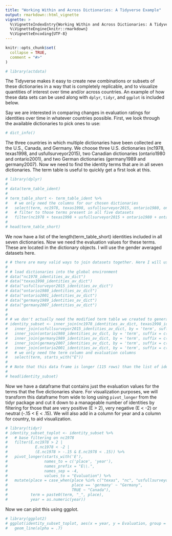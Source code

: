 ```yaml
---
title: "Working Within and Across Dictionaries: A Tidyverse Example"
output: rmarkdown::html_vignette
vignette: >
  %\VignetteIndexEntry{Working Within and Across Dictionaries: A Tidyverse Example}
  %\VignetteEngine{knitr::rmarkdown}
  %\VignetteEncoding{UTF-8}
---
```


```r
knitr::opts_chunk$set(
  collapse = TRUE,
  comment = "#>"
)
```

```r
# library(actdata)
```

The Tidyverse makes it easy to create new combinations or subsets of these dictionaries in a way that is completely replicable, and to visualize quantities of interest over time and/or across countries. An example of how these data sets can be used along with `dplyr`, `tidyr`, and `ggplot` is included below.

Say we are interested in comparing changes in evaluation ratings for identities over time in whatever countries possible. First, we look through the available dictionaries to pick ones to use: 

```r
# dict_info()
```

The three countries in which multiple dictionaries have been collected are the U.S., Canada, and Germany. We choose three U.S. dictionaries (nc1978, texas1998, and usfullsurveyor2015), two Canadian dictionaries (ontario1980 and ontario2001), and two German dictionaries (germany1989 and germany2007). Now we need to find the identity terms that are in all seven dictionaries. The term table is useful to quickly get a first look at this.

```r
# library(dplyr)
# 
# data(term_table_ident)
# 
# term_table_short <- term_table_ident %>% 
#   # we only need the columns for our chosen dictionaries
#   select(term, nc1978, texas1998, usfullsurveyor2015, ontario1980, ontario2001, germany1989, germany2007) %>% 
#   # filter to those terms present in all five datasets
#   filter(nc1978 + texas1998 + usfullsurveyor2015 + ontario1980 + ontario2001 + germany2007 + germany1989 == 7)
# 
# head(term_table_short)
```

We now have a list of the length(term_table_short) identities included in all seven dictionaries. Now we need the evaluation values for these terms. These are located in the dictionary objects. I will use the gender averaged datasets here.

```r
# # there are many valid ways to join datasets together. Here I will use the inner_join function from the dplyr package. 
# 
# # load dictionaries into the global environment
# data("nc1978_identities_av_dict")
# data("texas1998_identities_av_dict")
# data("usfullsurveyor2015_identities_av_dict")
# data("ontario1980_identities_av_dict")
# data("ontario2001_identities_av_dict")
# data("germany1989_identities_av_dict")
# data("germany2007_identities_av_dict")
# 
# 
# # we don't actually need the modified term table we created to generate this subset--inner_join will do the filtering for us. However, it is useful for seeing quickly which terms are in which sets without having to load and manipulate the actual dictionaries. 
# identity_subset <- inner_join(nc1978_identities_av_dict, texas1998_identities_av_dict, by = 'term', suffix = c("", ".texas1998")) %>% 
#   inner_join(usfullsurveyor2015_identities_av_dict, by = 'term', suffix = c("", ".usfullsurveyor2015")) %>% 
#   inner_join(ontario1980_identities_av_dict, by = 'term', suffix = c("", ".ontario1980")) %>% 
#   inner_join(germany1989_identities_av_dict, by = 'term', suffix = c("", ".germany1989")) %>% 
#   inner_join(germany2007_identities_av_dict, by = 'term', suffix = c("", ".germany2007")) %>% 
#   inner_join(ontario2001_identities_av_dict, by = 'term', suffix = c(".nc1978", ".ontario2001")) %>% 
#   # we only need the term column and evaluation columns
#   select(term, starts_with("E"))
# 
# # Note that this data frame is longer (115 rows) than the list of identity terms in all datasets (114 rows). This is because there are multiple entries for some terms in some dictionaries (see "clown"). This is not an error in the package but rather a quirk of the original data. 
# 
# head(identity_subset)
```

Now we have a dataframe that contains just the evaluation values for the terms that the five dictionaries share. For visualization purposes, we will transform this dataframe from wide to long using `pivot_longer` from the tidyr package and cut it down to a manageable number of identities by filtering for those that are very positive (E > 2), very negative (E < -2) or neutral (-.15 < E < .15). We will also add in a column for year and a column for country, to aid visualization. 

```r
# library(tidyr)
# identity_subset_toplot <- identity_subset %>% 
#   # base filtering on nc1978
#   filter(E.nc1978 > 2 |
#            E.nc1978 < -2 |
#            (E.nc1978 > -.15 & E.nc1978 < .15)) %>%
#   pivot_longer(starts_with('E'), 
#                names_to = c('place', 'year'), 
#                names_prefix = "E\\.", 
#                names_sep = -4,
#                values_to = "Evaluation") %>% 
#   mutate(place = case_when(place %in% c("texas", "nc", "usfullsurveyor") ~ "US",
#                            place == 'germany' ~ "Germany", 
#                            TRUE ~ "Canada"),
#          term = paste0(term, "_", place),
#          year = as.numeric(year))
```

Now we can plot this using ggplot.

```r
# library(ggplot2)
# ggplot(identity_subset_toplot, aes(x = year, y = Evaluation, group = term, color = place)) +
#   geom_line(alpha = .7)
```

